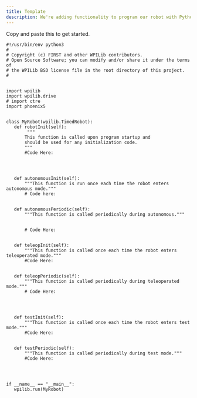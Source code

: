 ```yaml
---
title: Template
description: We're adding functionality to program our robot with Python soon. 
---
```

Copy and paste this to get started.

```
#!/usr/bin/env python3
#
# Copyright (c) FIRST and other WPILib contributors.
# Open Source Software; you can modify and/or share it under the terms of
# the WPILib BSD license file in the root directory of this project.
#


import wpilib
import wpilib.drive
# import ctre
import phoenix5


class MyRobot(wpilib.TimedRobot):
   def robotInit(self):
      	"""
       This function is called upon program startup and
       should be used for any initialization code.
       """
       #Code Here:




   def autonomousInit(self):
       """This function is run once each time the robot enters autonomous mode."""
       # Code here:


   def autonomousPeriodic(self):
       """This function is called periodically during autonomous."""


       # Code Here:


   def teleopInit(self):
       """This function is called once each time the robot enters teleoperated mode."""
       #Code Here:


   def teleopPeriodic(self):
       """This function is called periodically during teleoperated mode."""
       # Code Here:




   def testInit(self):
       """This function is called once each time the robot enters test mode."""
       #Code Here:


   def testPeriodic(self):
       """This function is called periodically during test mode."""
       #Code Here:




if __name__ == "__main__":
   wpilib.run(MyRobot)

```